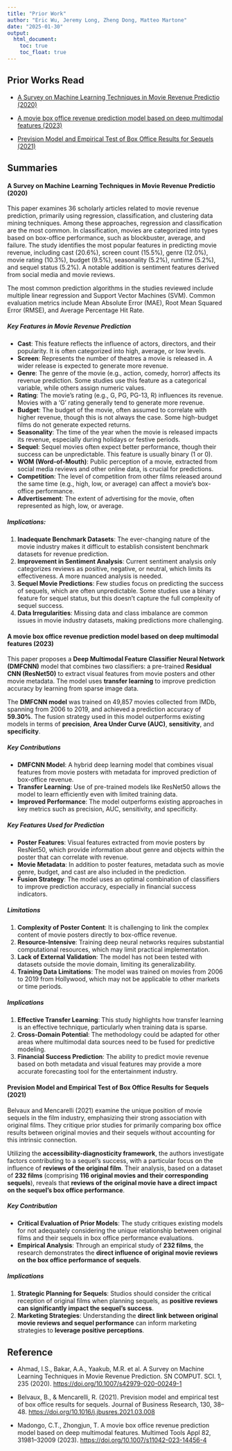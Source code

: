 ```yaml
---
title: "Prior Work"
author: "Eric Wu, Jeremy Long, Zheng Dong, Matteo Martone"
date: "2025-01-30"
output:
  html_document:
    toc: true
    toc_float: true
---
```


## Prior Works Read

-   [A Survey on Machine Learning Techniques in Movie Revenue Predictio (2020)](#a-survey-on-machine-learning-techniques-in-movie-revenue-prediction-2020)

-   [A movie box office revenue prediction model based on deep multimodal features (2023)](#a-movie-box-office-revenue-prediction-model-based-on-deep-multimodal-features-2023)

-   [Prevision Model and Empirical Test of Box Office Results for Sequels (2021)](#prevision-model-and-empirical-test-of-box-office-results-for-sequels-2021)

## Summaries

#### **A Survey on Machine Learning Techniques in Movie Revenue Predictio (2020)**

This paper examines 36 scholarly articles related to movie revenue prediction, primarily using regression, classification, and clustering data mining techniques. Among these approaches, regression and classification are the most common. In classification, movies are categorized into types based on box-office performance, such as blockbuster, average, and failure. The study identifies the most popular features in predicting movie revenue, including cast (20.6%), screen count (15.5%), genre (12.0%), movie rating (10.3%), budget (9.5%), seasonality (5.2%), runtime (5.2%), and sequel status (5.2%). A notable addition is sentiment features derived from social media and movie reviews.

The most common prediction algorithms in the studies reviewed include multiple linear regression and Support Vector Machines (SVM). Common evaluation metrics include Mean Absolute Error (MAE), Root Mean Squared Error (RMSE), and Average Percentage Hit Rate.

##### Key Features in Movie Revenue Prediction

-   **Cast**: This feature reflects the influence of actors, directors, and their popularity. It is often categorized into high, average, or low levels.
-   **Screen**: Represents the number of theatres a movie is released in. A wider release is expected to generate more revenue.
-   **Genre**: The genre of the movie (e.g., action, comedy, horror) affects its revenue prediction. Some studies use this feature as a categorical variable, while others assign numeric values.
-   **Rating**: The movie's rating (e.g., G, PG, PG-13, R) influences its revenue. Movies with a 'G' rating generally tend to generate more revenue.
-   **Budget**: The budget of the movie, often assumed to correlate with higher revenue, though this is not always the case. Some high-budget films do not generate expected returns.
-   **Seasonality**: The time of the year when the movie is released impacts its revenue, especially during holidays or festive periods.
-   **Sequel**: Sequel movies often expect better performance, though their success can be unpredictable. This feature is usually binary (1 or 0).
-   **WOM (Word-of-Mouth)**: Public perception of a movie, extracted from social media reviews and other online data, is crucial for predictions.
-   **Competition**: The level of competition from other films released around the same time (e.g., high, low, or average) can affect a movie's box-office performance.
-   **Advertisement**: The extent of advertising for the movie, often represented as high, low, or average.

##### Implications:

1.  **Inadequate Benchmark Datasets**: The ever-changing nature of the movie industry makes it difficult to establish consistent benchmark datasets for revenue prediction.
2.  **Improvement in Sentiment Analysis**: Current sentiment analysis only categorizes reviews as positive, negative, or neutral, which limits its effectiveness. A more nuanced analysis is needed.
3.  **Sequel Movie Predictions**: Few studies focus on predicting the success of sequels, which are often unpredictable. Some studies use a binary feature for sequel status, but this doesn't capture the full complexity of sequel success.
4.  **Data Irregularities**: Missing data and class imbalance are common issues in movie industry datasets, making predictions more challenging.

#### **A movie box office revenue prediction model based on deep multimodal features (2023)**

This paper proposes a **Deep Multimodal Feature Classifier Neural Network (DMFCNN)** model that combines two classifiers: a pre-trained **Residual CNN (ResNet50)** to extract visual features from movie posters and other movie metadata. The model uses **transfer learning** to improve prediction accuracy by learning from sparse image data.

The **DMFCNN model** was trained on 49,857 movies collected from IMDb, spanning from 2006 to 2019, and achieved a prediction accuracy of **59.30%**. The fusion strategy used in this model outperforms existing models in terms of **precision**, **Area Under Curve (AUC)**, **sensitivity**, and **specificity**.

##### Key Contributions

-   **DMFCNN Model**: A hybrid deep learning model that combines visual features from movie posters with metadata for improved prediction of box-office revenue.
-   **Transfer Learning**: Use of pre-trained models like ResNet50 allows the model to learn efficiently even with limited training data.
-   **Improved Performance**: The model outperforms existing approaches in key metrics such as precision, AUC, sensitivity, and specificity.

##### Key Features Used for Prediction

-   **Poster Features**: Visual features extracted from movie posters by ResNet50, which provide information about genre and objects within the poster that can correlate with revenue.
-   **Movie Metadata**: In addition to poster features, metadata such as movie genre, budget, and cast are also included in the prediction.
-   **Fusion Strategy**: The model uses an optimal combination of classifiers to improve prediction accuracy, especially in financial success indicators.

##### Limitations

1.  **Complexity of Poster Content**: It is challenging to link the complex content of movie posters directly to box-office revenue.
2.  **Resource-Intensive**: Training deep neural networks requires substantial computational resources, which may limit practical implementation.
3.  **Lack of External Validation**: The model has not been tested with datasets outside the movie domain, limiting its generalizability.
4.  **Training Data Limitations**: The model was trained on movies from 2006 to 2019 from Hollywood, which may not be applicable to other markets or time periods.

##### Implications

1.  **Effective Transfer Learning**: This study highlights how transfer learning is an effective technique, particularly when training data is sparse.
2.  **Cross-Domain Potential**: The methodology could be adapted for other areas where multimodal data sources need to be fused for predictive modeling.
3.  **Financial Success Prediction**: The ability to predict movie revenue based on both metadata and visual features may provide a more accurate forecasting tool for the entertainment industry.

#### **Prevision Model and Empirical Test of Box Office Results for Sequels (2021)**

Belvaux and Mencarelli (2021) examine the unique position of movie sequels in the film industry, emphasizing their strong association with original films. They critique prior studies for primarily comparing box office results between original movies and their sequels without accounting for this intrinsic connection.

Utilizing the **accessibility-diagnosticity framework**, the authors investigate factors contributing to a sequel's success, with a particular focus on the influence of **reviews of the original film**. Their analysis, based on a dataset of **232 films** (comprising **116 original movies and their corresponding sequels**), reveals that **reviews of the original movie have a direct impact on the sequel's box office performance**.

##### Key Contribution

-   **Critical Evaluation of Prior Models**: The study critiques existing models for not adequately considering the unique relationship between original films and their sequels in box office performance evaluations.\
-   **Empirical Analysis**: Through an empirical study of **232 films**, the research demonstrates the **direct influence of original movie reviews on the box office performance of sequels**.

##### Implications

1.  **Strategic Planning for Sequels**: Studios should consider the critical reception of original films when planning sequels, as **positive reviews can significantly impact the sequel's success**.\
2.  **Marketing Strategies**: Understanding the **direct link between original movie reviews and sequel performance** can inform marketing strategies to **leverage positive perceptions**.

## Reference

-   Ahmad, I.S., Bakar, A.A., Yaakub, M.R. et al. A Survey on Machine Learning Techniques in Movie Revenue Prediction. SN COMPUT. SCI. 1, 235 (2020). <https://doi.org/10.1007/s42979-020-00249-1>

-   Belvaux, B., & Mencarelli, R. (2021). Prevision model and empirical test of box office results for sequels. Journal of Business Research, 130, 38–48. <https://doi.org/10.1016/j.jbusres.2021.03.008>

-   Madongo, C.T., Zhongjun, T. A movie box office revenue prediction model based on deep multimodal features. Multimed Tools Appl 82, 31981–32009 (2023). <https://doi.org/10.1007/s11042-023-14456-4>
